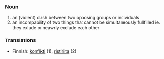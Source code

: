 ===Noun===
#an (violent) clash between two opposing groups or individuals 
#an incompability of two things that cannot be simultaneously fullfilled ie. they exlude or neawrly exclude each other

===Translations===
*Finnish: [[konflikti]] (1), [[ristiriita]] (2)